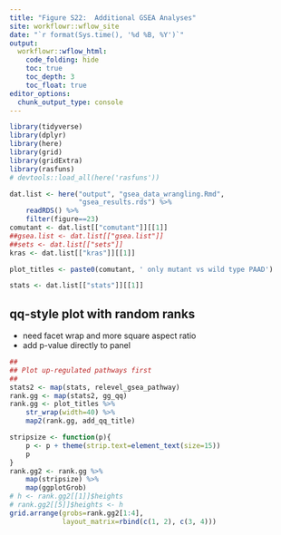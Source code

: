 ```yaml
---
title: "Figure S22:  Additional GSEA Analyses"
site: workflowr::wflow_site
date: "`r format(Sys.time(), '%d %B, %Y')`"
output:
  workflowr::wflow_html:
    code_folding: hide
    toc: true
    toc_depth: 3
    toc_float: true
editor_options:
  chunk_output_type: console
---
```


```r
library(tidyverse)
library(dplyr)
library(here)
library(grid)
library(gridExtra)
library(rasfuns)
# devtools::load_all(here('rasfuns'))
```


```r
dat.list <- here("output", "gsea_data_wrangling.Rmd",
                 "gsea_results.rds") %>%
    readRDS() %>%
    filter(figure==23)
comutant <- dat.list[["comutant"]][[1]]
##gsea.list <- dat.list[["gsea.list"]]
##sets <- dat.list[["sets"]]
kras <- dat.list[["kras"]][[1]]

plot_titles <- paste0(comutant, ' only mutant vs wild type PAAD')
```



```r
stats <- dat.list[["stats"]][[1]]
```

## qq-style plot with random ranks

- need facet wrap and more square aspect ratio
- add p-value directly to panel

```r
##
## Plot up-regulated pathways first
##
stats2 <- map(stats, relevel_gsea_pathway)
rank.gg <- map(stats2, gg_qq)
rank.gg <- plot_titles %>%
    str_wrap(width=40) %>%
    map2(rank.gg, add_qq_title)
```

```r
stripsize <- function(p){
    p <- p + theme(strip.text=element_text(size=15))
    p
}
rank.gg2 <- rank.gg %>%
    map(stripsize) %>%
    map(ggplotGrob)
# h <- rank.gg2[[1]]$heights
# rank.gg2[[5]]$heights <- h
grid.arrange(grobs=rank.gg2[1:4],
             layout_matrix=rbind(c(1, 2), c(3, 4)))
```
